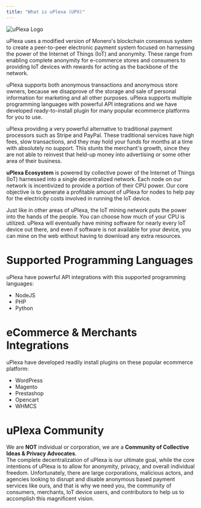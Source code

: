 ```yaml
---
title: "What is uPlexa (UPX)"
---
```

![uPlexa Logo](https://raw.githubusercontent.com/Foxi3/uplexa-assets/main/upxlogo.svg)

uPlexa uses a modified version of Monero's blockchain consensus system to create a peer-to-peer electronic payment system focused on harnessing the power of the Internet of Things (IoT) and anonymity. These range from enabling complete anonymity for e-commerce stores and consumers to providing IoT devices with rewards for acting as the backbone of the network.

uPlexa supports both anonymous transactions and anonymous store owners, because we disapprove of the storage and sale of personal information for marketing and all other purposes. uPlexa supports multiple programming languages with powerful API integrations and we have developed ready-to-install plugin for many popular ecommerce platforms for you to use.

uPlexa providing a very powerful alternative to traditional payment processors such as Stripe and PayPal. These traditional services have high fees, slow transactions, and they may hold your funds for months at a time with absolutely no support. This stunts the merchant's growth, since they are not able to reinvest that held-up money into advertising or some other area of their business.

**uPlexa Ecosystem** is powered by collective power of the Internet of Things (IoT) harnessed into a single decentralized network. Each node on our network is incentivized to provide a portion of their CPU power. Our core objective is to generate a profitable amount of uPlexa for nodes to help pay for the electricity costs involved in running the IoT device.

Just like in other areas of uPlexa, the IoT mining network puts the power into the hands of the people. You can choose how much of your CPU is utilized. uPlexa will eventually have mining software for nearly every IoT device out there, and even if software is not available for your device, you can mine on the web without having to download any extra resources.


# Supported Programming Languages

uPlexa have powerful API integrations with this supported programming languages:
- NodeJS
- PHP
- Python

# eCommerce & Merchants Integrations

uPlexa have developed readily install plugins on these popular ecommerce platform:
- WordPress
- Magento
- Prestashop
- Opencart
- WHMCS

# uPlexa Community

We are **NOT** individual or corporation, we are a **Community of Collective Ideas & Privacy Advocates**.  
The complete decentralization of uPlexa is our ultimate goal, while the core intentions of uPlexa is to allow for anonymity, privacy, and overall individual freedom. Unfortunately, there are large corporations, malicious actors, and agencies looking to disrupt and disable anonymous based payment services like ours, and that is why we need you, the community of consumers, merchants, IoT device users, and contributors to help us to accomplish this magnificent vision. 